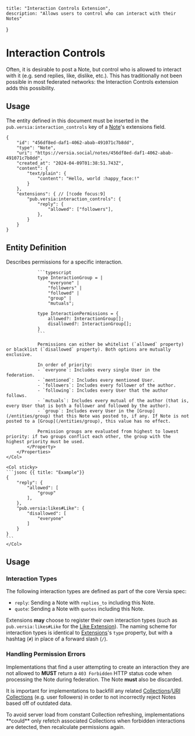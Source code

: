     title: "Interaction Controls Extension",
    description: "Allows users to control who can interact with their Notes"
}

# Interaction Controls

Often, it is desirable to post a Note, but control who is allowed to interact with it (e.g. send replies, like, dislike, etc.). This has traditionally not been possible in most federated networks: the Interaction Controls extension adds this possibility.

## Usage

The entity defined in this document must be inserted in the `pub.versia:interaction_controls` key of a [Note](/entities/note)'s extensions field.

```jsonc {{ title: "Example Usage" }}
{
    "id": "456df8ed-daf1-4062-abab-491071c7b8dd",
    "type": "Note",
    "uri": "https://versia.social/notes/456df8ed-daf1-4062-abab-491071c7b8dd",
    "created_at": "2024-04-09T01:38:51.743Z",
    "content": {
        "text/plain": {
            "content": "Hello, world :happy_face:!"
        }
    },
    "extensions": { // [!code focus:9]
        "pub.versia:interaction_controls": {
            "reply": {
                "allowed": ["followers"],
            },
        }
    }
}
```

## Entity Definition

<Row>
    <Col>
        <Properties>
            <Property name="interaction_type">
                Describes permissions for a specific interaction.

                ```typescript
                type InteractionGroup = |
                    "everyone" |
                    "followers" |
                    "followed" |
                    "group" |
                    "mutuals";

                type InteractionPermissions = {
                    allowed?: InteractionGroup[];
                    disallowed?: InteractionGroup[];
                }
                ```

                Permissions can either be whitelist (`allowed` property) or blacklist (`disallowed` property). Both options are mutually exclusive.

                In order of priority:
                - `everyone`: Includes every single User in the federation.
                - `mentioned`: Includes every mentioned User.
                - `followers`: Includes every follower of the author.
                - `following`: Includes every User that the author follows.
                - `mutuals`: Includes every mutual of the author (that is, every User that is both a follower and followed by the author).
                - `group`: Includes every User in the [Group](/entities/group) that this Note was posted to, if any. If Note is not posted to a [Group](/entities/group), this value has no effect.

                Permission groups are evaluated from highest to lowest priority: if two groups conflict each other, the group with the highest priority must be used.
            </Property>
        </Properties>
    </Col>

    <Col sticky>
    ```jsonc {{ title: "Example"}}
    {
        "reply": {
            "allowed": [
                "group"
            ],
        },
        "pub.versia:likes#Like": {
            "disallowed": [
                "everyone"
            ]
        }
    }
    ```
    </Col>
</Row>

## Usage

### Interaction Types

The following interaction types are defined as part of the core Versia spec:

- `reply`: Sending a Note with `replies_to` including this Note.
- `quote`: Sending a Note with `quotes` including this Note.

Extensions **may** choose to register their own interaction types (such as `pub.versia:likes#Like` for the [Like Extension](/extensions/likes)). The naming scheme for interaction types is identical to [Extensions](/extensions)'s `type` property, but with a hashtag (`#`) in place of a forward slash (`/`).

### Handling Permission Errors

Implementations that find a user attempting to create an interaction they are not allowed to **MUST** return a `403 Forbidden` HTTP status code when processing the Note during federation. The Note **must** also be discarded.

It is important for implementations to backfill any related [Collections](/structures/collection)/[URI Collections](/structures/collection#uri-collection) (e.g. user followers) in order to not incorrectly reject Notes based off of outdated data.

<Note>
    To avoid server load from constant Collection refreshing, implementations **could** only refetch associated Collections when forbidden interactions are detected, then recalculate permissions again.
</Note>